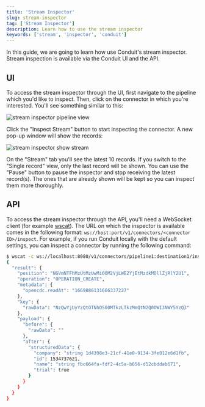 ```yaml
---
title: 'Stream Inspector'
slug: stream-inspector
tag: ['Stream Inspector']
description: Learn how to use the stream inspector
keywords: ['stream', 'inspector', 'conduit']
---
```


In this guide, we are going to learn how use Conduit's stream inspector. Stream inspection is available via the Conduit UI and the API.

## UI

To access the stream inspector through the UI, first navigate to the pipeline which you'd like to inspect. Then, click on the connector in which you're interested. You'll see something similar to this:

![stream inspector pipeline view](/images/stream-inspector-pipeline.png)

Click the "Inspect Stream" button to start inspecting the connector. A new pop-up window will show the records:

![stream inspector show stream](/images/stream-inspector-show-stream.png)

On the "Stream" tab you'll see the latest 10 records. If you switch to the "Single record" view, only the last record will be shown. You can use the "Pause" button to pause the inspector and stop receiving the latest record(s). The ones that are already shown will be kept so you can inspect them more thoroughly.

## API

To access the stream inspector through the API, you'll need a WebSocket client (for example [wscat](https://github.com/websockets/wscat)). The URL on which the inspector is available comes in the following format: `ws://host:port/v1/connectors/<connector ID>/inspect`. For example, if you run Conduit locally with the default settings, you can inspect a connector by running the following command:

```bash
$ wscat -c ws://localhost:8080/v1/connectors/pipeline1:destination1/inspect | jq .
{
  "result": {
    "position": "NGVmNTFhMzUtMzUwMi00M2VjLWE2YjEtMzdkMDllZjRlY2U1",
    "operation": "OPERATION_CREATE",
    "metadata": {
      "opencdc.readAt": "1669886131666337227"
    },
    "key": {
      "rawData": "NzQwYjUyYzQtOTNhOS00MTkzLTkzMmQtN2Q0OWI3NWY5YzQ3"
    },
    "payload": {
      "before": {
        "rawData": ""
      },
      "after": {
        "structuredData": {
          "company": "string 1d4398e3-21cf-41e0-9134-3fe012e6d1fb",
          "id": 1534737621,
          "name": "string fbc664fa-fdf2-4c5a-b656-d52cbddab671",
          "trial": true
        }
      }
    }
  }
}
```

